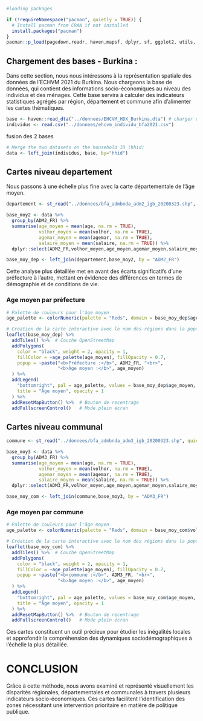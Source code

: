 ```r
#loading packages

if (!requireNamespace("pacman", quietly = TRUE)) {
  # Install pacman from CRAN if not installed
  install.packages("pacman")
}
pacman::p_load(pagedown,readr, haven,mapsf, dplyr, sf, ggplot2, utils, leaflet,leaflet.extras, viridis, ggspatial)

```

## Chargement des bases - Burkina :

Dans cette section, nous nous intéressons à la représentation spatiale des données de l'ECHVM 2021 du Burkina. Nous chargeons la base de données, qui contient des informations socio-économiques au niveau des individus et des ménages. Cette base servira à calculer des indicateurs statistiques agrégés par région, département et commune afin d’alimenter les cartes thématiques.

```r
base <- haven::read_dta("../donnees/EHCVM_HDX_Burkina.dta") # charger de la base
individus <- read.csv("../donnees/ehcvm_individu_bfa2021.csv")
```

fusion des 2 bases 

```r
# Merge the two datasets on the household ID (hhid)
data <- left_join(individus, base, by="hhid")
```

## Cartes niveau departement

Nous passons à une échelle plus fine avec la carte départementale de l'âge moyen.

```r
departement <- st_read("../donnees/bfa_admbnda_adm2_igb_20200323.shp", quiet= TRUE)
```

```r
base_moy2 <- data %>% 
  group_by(ADM2_FR) %>%
  summarise(age_moyen = mean(age, na.rm = TRUE), 
            volhor_moyen = mean(volhor, na.rm = TRUE),
            agemar_moyen = mean(agemar, na.rm = TRUE),
            salaire_moyen = mean(salaire, na.rm = TRUE)) %>% 
  dplyr::select(ADM2_FR,volhor_moyen,age_moyen,agemar_moyen,salaire_moyen)
```

```r
base_moy_dep <- left_join(departement,base_moy2, by = "ADM2_FR")
```
Cette analyse plus détaillée met en avant des écarts significatifs d'une préfecture à l'autre, mettant en évidence des différences en termes de démographie et de conditions de vie.

### Age moyen par préfecture

```r
# Palette de couleurs pour l'âge moyen
age_palette <- colorNumeric(palette = "Reds", domain = base_moy_dep$age_moyen)

# Création de la carte interactive avec le nom des régions dans la popup
leaflet(base_moy_dep) %>%
  addTiles() %>%  # Couche OpenStreetMap
  addPolygons(
    color = "black", weight = 2, opacity = 1, 
    fillColor = ~age_palette(age_moyen), fillOpacity = 0.7,
    popup = ~paste("<b>Préfecture :</b>", ADM2_FR, "<br>",
                   "<b>Âge moyen :</b>", age_moyen) 
  ) %>%
  addLegend(
    "bottomright", pal = age_palette, values = base_moy_dep$age_moyen,
    title = "Âge moyen", opacity = 1
  ) %>%
  addResetMapButton() %>%  # Bouton de recentrage
  addFullscreenControl()   # Mode plein écran
```

## Cartes niveau communal

```r
commune <- st_read("../donnees/bfa_admbnda_adm3_igb_20200323.shp", quiet= TRUE)
```

```r
base_moy3 <- data %>% 
  group_by(ADM3_FR) %>%
  summarise(age_moyen = mean(age, na.rm = TRUE), 
            volhor_moyen = mean(volhor, na.rm = TRUE),
            agemar_moyen = mean(agemar, na.rm = TRUE),
            salaire_moyen = mean(salaire, na.rm = TRUE)) %>% 
  dplyr::select(ADM3_FR,volhor_moyen,age_moyen,agemar_moyen,salaire_moyen)
```

```r
base_moy_com <- left_join(commune,base_moy3, by = "ADM3_FR")
```

### Age moyen par commune

```r
# Palette de couleurs pour l'âge moyen
age_palette <- colorNumeric(palette = "Reds", domain = base_moy_com$volhor_moyen)

# Création de la carte interactive avec le nom des régions dans la popup
leaflet(base_moy_com) %>%
  addTiles() %>%  # Couche OpenStreetMap
  addPolygons(
    color = "black", weight = 2, opacity = 1, 
    fillColor = ~age_palette(age_moyen), fillOpacity = 0.7,
    popup = ~paste("<b>commune :</b>", ADM3_FR, "<br>",
                   "<b>Âge moyen :</b>", age_moyen) 
  ) %>%
  addLegend(
    "bottomright", pal = age_palette, values = base_moy_com$age_moyen,
    title = "Âge moyen", opacity = 1
  ) %>%
  addResetMapButton() %>%  # Bouton de recentrage
  addFullscreenControl()   # Mode plein écran
```
Ces cartes constituent un outil précieux pour étudier les inégalités locales et approfondir la compréhension des dynamiques sociodémographiques à l’échelle la plus détaillée.


# CONCLUSION
Grâce à cette méthode, nous avons examiné et représenté visuellement les disparités régionales, départementales et communales à travers plusieurs indicateurs socio-économiques. Ces cartes facilitent l’identification des zones nécessitant une intervention prioritaire en matière de politique publique.

